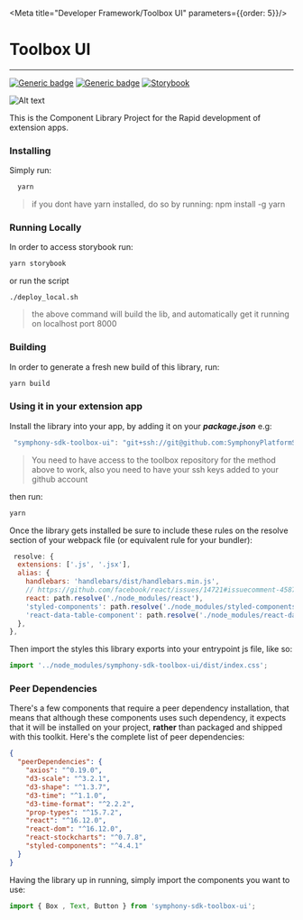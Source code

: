 
<Meta title="Developer Framework/Toolbox UI" parameters={{order: 5}}/>

# Toolbox UI
---

[![Generic badge](https://img.shields.io/badge/StyledComponents-4.4.1-blue.svg?logo=styled-components)](https://styled-components.com/docs)
[![Generic badge](https://img.shields.io/badge/React-16.12.0-blue.svg?logo=react)](https://pt-br.reactjs.org/blog/2017/09/26/react-v16.0.html)
[![Storybook](https://cdn.jsdelivr.net/gh/storybookjs/brand@master/badge/badge-storybook.svg)](https://github.com/storybookjs/storybook)

![Alt text](/readme/storybook.gif?raw=true "Storybook")



This is the Component Library Project for the Rapid development of extension apps.

### Installing

Simply run:
```jsx
  yarn
```
> if you dont have yarn installed, do so by running: npm install -g yarn


### Running Locally
In order to access storybook run:
```jsx harmony
yarn storybook
```
or run the script
```shell script
./deploy_local.sh
```
> the above command will build the lib, and automatically get it running on localhost port 8000

### Building
In order to generate a fresh new build of this library, run:
```jsx harmony
yarn build
```

### Using it in your extension app

Install the library into your app, by adding it on your <strong><i>package.json</i></strong> e.g:

```jsx
 "symphony-sdk-toolbox-ui": "git+ssh://git@github.com:SymphonyPlatformSolutions/symphony-sdk-toolbox-ui.git#stage",
```
> You need to have access to the toolbox repository for the method above to work, also you need to have
>your ssh keys added to your github account

then run:
```jsx
yarn
```
Once the library gets installed be sure to include these rules on the resolve section of your
webpack file (or equivalent rule for your bundler):

```jsx harmony
 resolve: {
  extensions: ['.js', '.jsx'],
  alias: {
    handlebars: 'handlebars/dist/handlebars.min.js',
    // https://github.com/facebook/react/issues/14721#issuecomment-458757426
    react: path.resolve('./node_modules/react'),
    'styled-components': path.resolve('./node_modules/styled-components'),
    'react-data-table-component': path.resolve('./node_modules/react-data-table-component'),
  },
},
```

Then import the styles this library exports into your entrypoint js file, like so:

```jsx harmony
import '../node_modules/symphony-sdk-toolbox-ui/dist/index.css';
```

### Peer Dependencies

There's a few components that require a peer dependency installation, that means that
although these components uses such dependency, it expects that it will be installed on your
project, **rather** than packaged and shipped with this toolkit. Here's the complete list of
peer dependencies:

```json
{
  "peerDependencies": {
    "axios": "^0.19.0",
    "d3-scale": "^3.2.1",
    "d3-shape": "^1.3.7",
    "d3-time": "^1.1.0",
    "d3-time-format": "^2.2.2",
    "prop-types": "^15.7.2",
    "react": "^16.12.0",
    "react-dom": "^16.12.0",
    "react-stockcharts": "^0.7.8",
    "styled-components": "^4.4.1"
  }
}
```


Having the library up in running, simply import the components you want to use:

```jsx harmony
import { Box , Text, Button } from 'symphony-sdk-toolbox-ui';
```


